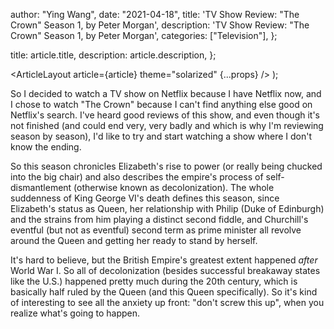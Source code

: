 
  author: "Ying Wang",
  date: "2021-04-18",
  title: 'TV Show Review: "The Crown" Season 1, by Peter Morgan',
  description: 'TV Show Review: "The Crown" Season 1, by Peter Morgan',
  categories: ["Television"],
};

  title: article.title,
  description: article.description,
};

  <ArticleLayout article={article} theme="solarized" {...props} />
);

So I decided to watch a TV show on Netflix because I have Netflix now, and I
chose to watch "The Crown" because I can't find anything else good on Netflix's
search. I've heard good reviews of this show, and even though it's not finished
(and could end very, very badly and which is why I'm reviewing season by
season), I'd like to try and start watching a show where I don't know the
ending.

So this season chronicles Elizabeth's rise to power (or really being chucked
into the big chair) and also describes the empire's process of
self-dismantlement (otherwise known as decolonization). The whole suddenness of
King George VI's death defines this season, since Elizabeth's status as Queen,
her relationship with Philip (Duke of Edinburgh) and the strains from him
playing a distinct second fiddle, and Churchill's eventful (but not as eventful)
second term as prime minister all revolve around the Queen and getting her ready
to stand by herself.

It's hard to believe, but the British Empire's greatest extent happened _after_
World War I. So all of decolonization (besides successful breakaway states like
the U.S.) happened pretty much during the 20th century, which is basically half
ruled by the Queen (and this Queen specifically). So it's kind of interesting to
see all the anxiety up front: "don't screw this up", when you realize what's
going to happen.
